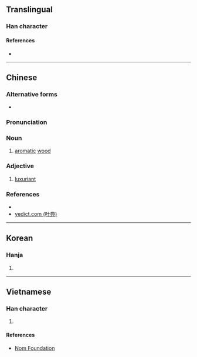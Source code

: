 {{character info/new}}
==Translingual==

===Han character===
{{Han char|rn=75|rad=木|as=08|sn=12|four=44904|canj=TCSD|ids=⿱芬木}}

====References====
* {{Han ref|kx=0535.060|dkj=14994|dj=0923.010|hdz=21225.060|uh=68FB|ud=26875|bh=B4D9|bd=46297}}

----

==Chinese==
{{zh-forms}}

===Alternative forms===
* {{zh-l|梤}}

===Pronunciation===
{{zh-pron
|m=fēn
|c=fan1
|mc=y
|oc=y
|ma=
|cat=n,a
}}

===Noun===
{{zh-noun}}

# [[aromatic]] [[wood]]

===Adjective===
{{zh-adj}}

# [[luxuriant]]

===References===
* {{R:twedu|B01749}}
* [http://yedict.com/htm/68/68FB.htm yedict.com (叶典)]

----

==Korean==

===Hanja===
{{ko-hanja|hangeul=분|eumhun=|rv=bun|mr=pun|y=pun}}

# {{defn|lang=ko|sort=木08}}

----

==Vietnamese==

===Han character===
{{vi-readings|rs=木08|hanviet=phân}}

# {{defn|lang=vi|sort=木08}}

====References====
* [http://nomfoundation.org/common/nom_details.php?codepoint=68fb Nom Foundation]